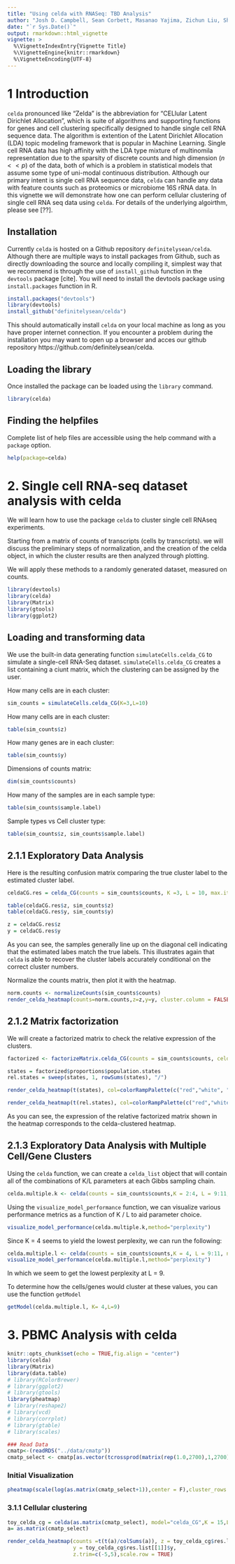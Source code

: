 ```yaml
---
title: "Using celda with RNASeq: TBD Analysis"
author: "Josh D. Campbell, Sean Corbett, Masanao Yajima, Zichun Liu, Shiyi Yang, Tianwen Huan, Anahita Bahri"
date: "`r Sys.Date()`"
output: rmarkdown::html_vignette
vignette: >
  %\VignetteIndexEntry{Vignette Title}
  %\VignetteEngine{knitr::rmarkdown}
  %\VignetteEncoding{UTF-8}
---
```


# 1 Introduction

`celda` pronounced like "Zelda" is the abbreviation for "CELlular Latent Dirichlet Allocation", which is suite of algorithms and supporting functions for genes and cell clustering  specifically designed to handle single cell RNA sequence data. The algorithm is extention of the Latent Dirichlet Allocation (LDA) topic modeling framework that is popular in Machine Learning.  Single cell RNA data has high affinity with the LDA type mixture of multinomila representation due to the sparsity of discrete counts and high dimension $(n<<p)$ of the data, both of which is a problem in statistical models that assume some type of uni-modal continuous distribution.  Although our primary intent is single cell RNA sequence data, `celda` can handle any data with feature counts such as proteomics or microbiome 16S rRNA data.  In this vignette we will demonstrate how one can perform cellular clustering of single cell RNA seq data using `celda`.  For details of the underlying algoirthm, please see [??].

## Installation

Currently `celda` is hosted on a Github repository `definitelysean/celda`.  Although there are multiple ways to install packages from Github, such as directly downloading the source and locally compiling it, simplest way that we recommend is through the use of `install_github` function in the `devtools` package [cite]. You will need to install the devtools package using `install.packages` function in R.

```r
install.packages("devtools")
library(devtools)
install_github("definitelysean/celda")
```
This should automatically install `celda` on your local machine as long as you have proper internet connection.  If you encounter a problem during the installation you may want to open up a browser and acces our github repository https://github.com/definitelysean/celda.

## Loading the library

Once installed the package can be loaded using the `library` command.
```r
library(celda)
```

## Finding the helpfiles
Complete list of help files are accessible using the help command with a `package` option.

```r
help(package=celda)
```


# 2. Single cell RNA-seq dataset analysis with celda

We will learn how to use the package `celda` to cluster single cell RNAseq experiments.

Starting from a matrix of counts of transcripts (cells by transcripts). we will discuss the preliminary steps of normalization, and the creation of the celda object, in which the cluster results are then analyzed through plotting.

We will apply these methods to a randomly generated dataset, measured on counts. 

```r
library(devtools)
library(celda)
library(Matrix)
library(gtools)
library(ggplot2)
```


## Loading and transforming data

We use the built-in data generating function `simulateCells.celda_CG` to simulate a single-cell RNA-Seq dataset. `simulateCells.celda_CG` creates a list containing a ciunt matrix, which the clustering can be assigned by the user.

How many cells are in each cluster:

```r
sim_counts = simulateCells.celda_CG(K=3,L=10)
```

How many cells are in each cluster:

```r
table(sim_counts$z)
```

How many genes are in each cluster:

```r
table(sim_counts$y)
```

Dimensions of counts matrix:

```r
dim(sim_counts$counts)
```

How many of the samples are in each sample type:

```r
table(sim_counts$sample.label)
```

Sample types vs Cell cluster type:

```r
table(sim_counts$z, sim_counts$sample.label)
```



## 2.1.1 Exploratory Data Analysis


Here is the resulting confusion matrix comparing the true cluster label to the estimated cluster label.

```r
celdaCG.res = celda_CG(counts = sim_counts$counts, K =3, L = 10, max.iter = 10, sample.label = sim_counts$sample.label)

table(celdaCG.res$z, sim_counts$z)
table(celdaCG.res$y, sim_counts$y)

z = celdaCG.res$z
y = celdaCG.res$y
```

As you can see, the samples generally line up on the diagonal cell indicating that the estimated labes match the true labels.  This illustrates again that `celda` is able to recover the cluster labels accurately conditional on the correct cluster numbers.

Normalize the counts matrix, then plot it with the heatmap.

```r
norm.counts <- normalizeCounts(sim_counts$counts)
render_celda_heatmap(counts=norm.counts,z=z,y=y, cluster.column = FALSE, cluster.row = FALSE)
```

## 2.1.2 Matrix factorization

We will create a factorized matrix to check the relative expression of the clusters.

```r
factorized <- factorizeMatrix.celda_CG(counts = sim_counts$counts, celda.obj = celdaCG.res)

states = factorized$proportions$population.states
rel.states = sweep(states, 1, rowSums(states), "/")
```


```r
render_celda_heatmap(t(states), col=colorRampPalette(c("red","white", "blue"))(70), scale.row=F, show_cellnames=T, show_genenames=T, cluster.column=F, cluster.row=F)
```


```r
render_celda_heatmap(t(rel.states), col=colorRampPalette(c("red","white", "blue"))(70), scale.row=F, show_cellnames=T, show_genenames=T, cluster.column=F, cluster.row=F)
```

As you can see, the expression of the relative factorized matrix shown in the heatmap corresponds to the celda-clustered heatmap.

## 2.1.3 Exploratory Data Analysis with Multiple Cell/Gene Clusters

Using the `celda` function, we can create a `celda_list` object that will contain all of the combinations of K/L parameters at each Gibbs sampling chain.

```r
celda.multiple.k <- celda(counts = sim_counts$counts,K = 2:4, L = 9:11, nchains = 3, max.iter = 10, model = "celda_CG")
```

Using the `visualize_model_performance` function, we can visualize various performance metrics as a function of K / L to aid parameter choice.

```r
visualize_model_performance(celda.multiple.k,method="perplexity")
```

Since K = 4 seems to yield the lowest perplexity, we can run the following:

```r
celda.multiple.l <- celda(counts = sim_counts$counts,K = 4, L = 9:11, nchains = 3, max.iter = 10, model = "celda_CG")
visualize_model_performance(celda.multiple.l,method="perplexity")
```

In which we seem to get the lowest perplexity at L = 9.

To determine how the cells/genes would cluster at these values, you can use the function `getModel`

```r
getModel(celda.multiple.l, K= 4,L=9)
```

# 3. PBMC Analysis with celda

```r
knitr::opts_chunk$set(echo = TRUE,fig.align = "center")
library(celda)
library(Matrix)
library(data.table)
# library(RColorBrewer)
# library(ggplot2)
# library(gtools)
library(pheatmap)
# library(reshape2)
# library(vcd)
# library(corrplot)
# library(gtable)
# library(scales)

```


```r
### Read Data
cmatp<-(readRDS("../data/cmatp"))
cmatp_select <- cmatp[as.vector(tcrossprod(matrix(rep(1.0,2700),1,2700),cmatp>0))>500,]
```

### Initial Visualization

```r
pheatmap(scale(log(as.matrix(cmatp_select+1)),center = F),cluster_rows = FALSE, cluster_cols = FALSE)
```


### 3.1.1 Cellular clustering

```r
toy_celda_cg = celda(as.matrix(cmatp_select), model="celda_CG",K = 15,L=20)
a= as.matrix(cmatp_select)

render_celda_heatmap(counts =t(t(a)/colSums(a)), z = toy_celda_cg$res.list[[1]]$z,
                     y = toy_celda_cg$res.list[[1]]$y,
                     z.trim=c(-5,5),scale.row = TRUE)
```
